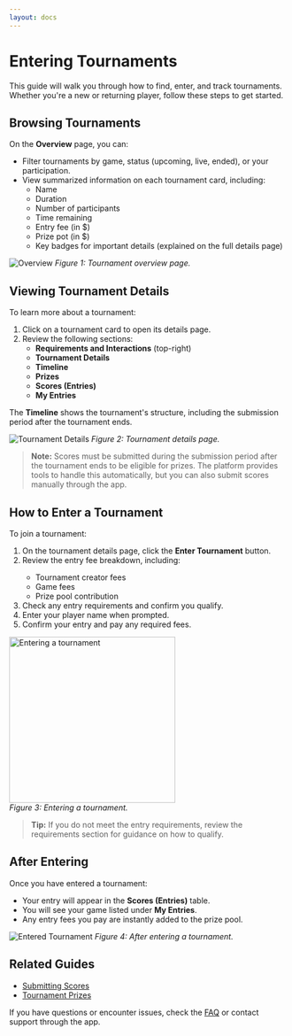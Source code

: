 ```yaml
---
layout: docs
---
```


# Entering Tournaments

This guide will walk you through how to find, enter, and track tournaments. Whether you're a new or returning player, follow these steps to get started.

## Browsing Tournaments

On the **Overview** page, you can:
- Filter tournaments by game, status (upcoming, live, ended), or your participation.
- View summarized information on each tournament card, including:
  - Name
  - Duration
  - Number of participants
  - Time remaining
  - Entry fee (in $)
  - Prize pot (in $)
  - Key badges for important details (explained on the full details page)

![Overview](/docs/overview.png)
*Figure 1: Tournament overview page.*

## Viewing Tournament Details

To learn more about a tournament:
1. Click on a tournament card to open its details page.
2. Review the following sections:
   - **Requirements and Interactions** (top-right)
   - **Tournament Details**
   - **Timeline**
   - **Prizes**
   - **Scores (Entries)**
   - **My Entries**

The **Timeline** shows the tournament's structure, including the submission period after the tournament ends.

![Tournament Details](/docs/tournament-details.png)
*Figure 2: Tournament details page.*

> **Note:** Scores must be submitted during the submission period after the tournament ends to be eligible for prizes. The platform provides tools to handle this automatically, but you can also submit scores manually through the app.

## How to Enter a Tournament

<div className="flex flex-row gap-4 items-start">
  <div className="flex-1">
    <p>To join a tournament:</p>
    <ol style={{ listStyleType: 'decimal', marginLeft: '1.5em' }}>
      <li>On the tournament details page, click the <strong>Enter Tournament</strong> button.</li>
      <li>
        <div>
          Review the entry fee breakdown, including:
          <ul style={{ listStyleType: 'disc', marginLeft: '1.5em' }}>
            <li>Tournament creator fees</li>
            <li>Game fees</li>
            <li>Prize pool contribution</li>
          </ul>
        </div>
      </li>
      <li>Check any entry requirements and confirm you qualify.</li>
      <li>Enter your player name when prompted.</li>
      <li>Confirm your entry and pay any required fees.</li>
    </ol>
  </div>
  <div className="flex-shrink-0">
    <img 
      src="/docs/enter-tournament.png" 
      alt="Entering a tournament" 
      width="300" 
      height="300" 
    />
    <br />
    <em>Figure 3: Entering a tournament.</em>
  </div>
</div>

> **Tip:** If you do not meet the entry requirements, review the requirements section for guidance on how to qualify.

## After Entering

Once you have entered a tournament:
- Your entry will appear in the **Scores (Entries)** table.
- You will see your game listed under **My Entries**.
- Any entry fees you pay are instantly added to the prize pool.

![Entered Tournament](/docs/entered-tournament.png)
*Figure 4: After entering a tournament.*

## Related Guides

- [Submitting Scores](/budokan/guide/submission)
- [Tournament Prizes](/budokan/guide/prizes)

If you have questions or encounter issues, check the [FAQ](/guide/faq) or contact support through the app.

